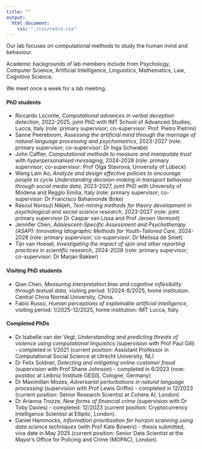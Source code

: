 ```yaml
---
title: ""
output:
  html_document:
    css: "./css/retro.css"
---
```




Our lab focuses on computational methods to study the human mind and behaviour. 

Academic backgrounds of lab members include from Psychology, Computer Science, Artificial Intelligence, Linguistics, Mathematics, Law, Cognitive Science.

We meet once a week for a lab meeting.


#### PhD students

- Riccardo Loconte,  _Computational advances in verbal deception detection_, 2022-2025, joint PhD with IMT School of Advanced Studies, Lucca, Italy (role: primary supervisor; co-supervisor: Prof. Pietro Pietrini)
- Sanne Peereboom, _Assessing the artificial mind through the marriage of natural language processing and psychometrics_, 2023-2027 (role: primary supervisor; co-supervisor: Dr Inga Schwabe)
- John Caffier,  _Computational methods to measure and manipulate trust with hyperpersonalised messaging_, 2024-2028 (role: primary supervisor; co-supervisor: Prof Olga Stavrova, University of Lübeck)
- Weng Lam Ao, _Analyze and design effective policies to encourage people to cycle Understanding decision-making in transport behaviour through social media data_, 2023-2027, joint PhD with University of Modena and Reggio Emilia, Italy (role: primary supervisor; co-supervisor: Dr Francisco Bahamonde Birke)
- Rasoul Norouzi Nikjeh, _Text-mining methods for theory development in psychological and social science research_, 2023-2027 (role: joint primary supervisor Dr Caspar van Lissa and Prof Jeroen Vermunt)
- Jennifer Chen, _Adolescent-Specific Assessment and Psychotherapy (ASAP): Innovating Idiographic Methods for Youth-Tailored Care_, 2024-2028 (role: primary supervisor; co-supervisor: Dr Melissa de Smet)
- Tijn van Hoesel, _Investigating the impact of spin and other reporting practices in scientific research_, 2024-2028 (role: primary supervisor; co-supervisor: Dr Marjan Bakker)


#### Visiting PhD students

- Qian Chen, _Measuring interpretation bias and cognitive inflexibility through textual data_, visiting period: 1/2024-8/2025, home institution: Central China Normal University, China.
- Fabio Russo, _Human perceptions of explainable artificial intelligence_, visiting period: 1/2025-12/2025, home institution: IMT Lucca, Italy.


#### Completed PhDs

- Dr Isabelle van der Vegt, _Understanding and predicting threats of violence using computational linguistics_ (supervision with Prof Paul Gill) - completed in 1/2021 (current position: Assistant Professor in Computational Social Science at Utrecht University, NL)
- Dr Felix Soldner, _Detecting and mitigating online customer fraud_ (supervision with Prof Shane Johnson) - completed in 6/2023 (now: postdoc at Leibniz Institute GESIS, Cologne, Germany)
- Dr Maximilian Mozes, _Adversarial perturbations in natural language processing_ (supervision with Prof Lewis Griffin) - completed in 12/2023 (current position: Senior Research Scientist at Cohere AI, London)
- Dr Arianna Trozze, _New forms of financial crime_ (supervision with Dr Toby Davies) - completed: 12/2023 (current position: Cryptocurrency Intelligence Scientist at Elliptic, London).
- Daniel Hammocks, _Information prioritisation for horizon scanning using data science techniques_ (with Prof Kate Bowers) - thesis submitted, viva date in May 2025 (current position: Senior Data Scientist at the Mayor's Office for Policing and Crime (MOPAC), London).


